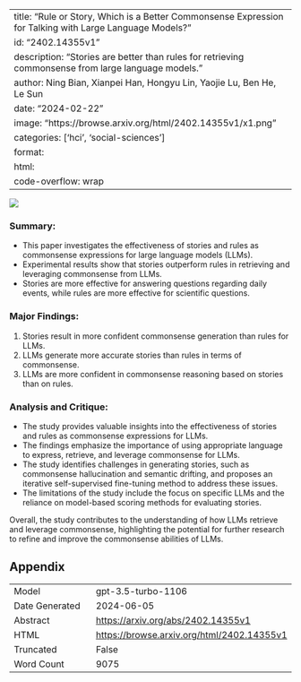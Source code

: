 
---
title: "Rule or Story, Which is a Better Commonsense Expression for Talking with Large Language Models?"
id: "2402.14355v1"
description: "Stories are better than rules for retrieving commonsense from large language models."
author: Ning Bian, Xianpei Han, Hongyu Lin, Yaojie Lu, Ben He, Le Sun
date: "2024-02-22"
image: "https://browse.arxiv.org/html/2402.14355v1/x1.png"
categories: ['hci', 'social-sciences']
format:
  html:
    code-overflow: wrap
---

![](https://browse.arxiv.org/html/2402.14355v1/x1.png)

### **Summary:**
- This paper investigates the effectiveness of stories and rules as commonsense expressions for large language models (LLMs).
- Experimental results show that stories outperform rules in retrieving and leveraging commonsense from LLMs.
- Stories are more effective for answering questions regarding daily events, while rules are more effective for scientific questions.

### **Major Findings:**
1. Stories result in more confident commonsense generation than rules for LLMs.
2. LLMs generate more accurate stories than rules in terms of commonsense.
3. LLMs are more confident in commonsense reasoning based on stories than on rules.

### **Analysis and Critique:**
- The study provides valuable insights into the effectiveness of stories and rules as commonsense expressions for LLMs.
- The findings emphasize the importance of using appropriate language to express, retrieve, and leverage commonsense for LLMs.
- The study identifies challenges in generating stories, such as commonsense hallucination and semantic drifting, and proposes an iterative self-supervised fine-tuning method to address these issues.
- The limitations of the study include the focus on specific LLMs and the reliance on model-based scoring methods for evaluating stories.

Overall, the study contributes to the understanding of how LLMs retrieve and leverage commonsense, highlighting the potential for further research to refine and improve the commonsense abilities of LLMs.

## Appendix

|          |          |
|----------|----------|
| Model     | gpt-3.5-turbo-1106       |
| Date Generated     | 2024-06-05       |
| Abstract | [https://arxiv.org/abs/2402.14355v1](https://arxiv.org/abs/2402.14355v1)        |
| HTML     | [https://browse.arxiv.org/html/2402.14355v1](https://browse.arxiv.org/html/2402.14355v1)       |
| Truncated       | False       |
| Word Count       | 9075       |